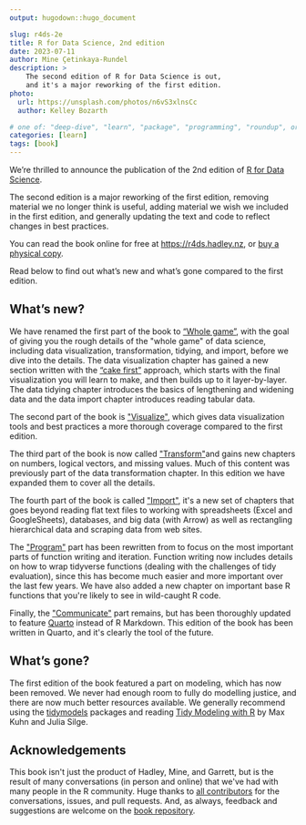 ```yaml
---
output: hugodown::hugo_document

slug: r4ds-2e
title: R for Data Science, 2nd edition
date: 2023-07-11
author: Mine Çetinkaya-Rundel
description: >
    The second edition of R for Data Science is out,
    and it's a major reworking of the first edition.
photo:
  url: https://unsplash.com/photos/n6vS3xlnsCc
  author: Kelley Bozarth

# one of: "deep-dive", "learn", "package", "programming", "roundup", or "other"
categories: [learn] 
tags: [book]
---
```


```{=html}
<!--
TODO:
* [x] Look over / edit the post's title in the yaml
* [x] Edit (or delete) the description; note this appears in the Twitter card
* [x] Pick category and tags (see existing with `hugodown::tidy_show_meta()`)
* [x] Find photo & update yaml metadata
* [x] Create `thumbnail-sq.jpg`; height and width should be equal
* [x] Create `thumbnail-wd.jpg`; width should be >5x height
* [x] `hugodown::use_tidy_thumbnails()`
* [x] Add intro sentence, e.g. the standard tagline for the package
* [ ] `usethis::use_tidy_thanks()`
-->
```
We're thrilled to announce the publication of the 2nd edition of [R for Data Science](https://r4ds.hadley.nz/).

The second edition is a major reworking of the first edition, removing material we no longer think is useful, adding material we wish we included in the first edition, and generally updating the text and code to reflect changes in best practices.

You can read the book online for free at [https://r4ds.hadley.nz](https://r4ds.hadley.nz/){.uri}, or [buy a physical copy](https://www.amazon.com/dp/1492097403?&tag=hadlwick-20).

Read below to find out what's new and what's gone compared to the first edition.

## What's new?

We have renamed the first part of the book to ["Whole game"](https://r4ds.hadley.nz/whole-game.html), with the goal of giving you the rough details of the \"whole game\" of data science, including data visualization, transformation, tidying, and import, before we dive into the details. The data visualization chapter has gained a new section written with the ["cake first"](https://datasciencebox.org/01-design-principles.html) approach, which starts with the final visualization you will learn to make, and then builds up to it layer-by-layer. The data tidying chapter introduces the basics of lengthening and widening data and the data import chapter introduces reading tabular data.

The second part of the book is [\"Visualize\"](https://r4ds.hadley.nz/visualize.html), which gives data visualization tools and best practices a more thorough coverage compared to the first edition.

The third part of the book is now called [\"Transform\"](https://r4ds.hadley.nz/transform.html)and gains new chapters on numbers, logical vectors, and missing values. Much of this content was previously part of the data transformation chapter. In this edition we have expanded them to cover all the details.

The fourth part of the book is called [\"Import\"](https://r4ds.hadley.nz/import.html), it\'s a new set of chapters that goes beyond reading flat text files to working with spreadsheets (Excel and GoogleSheets), databases, and big data (with Arrow) as well as rectangling hierarchical data and scraping data from web sites.

The [\"Program\"](https://r4ds.hadley.nz/program.html) part has been rewritten from to focus on the most important parts of function writing and iteration. Function writing now includes details on how to wrap tidyverse functions (dealing with the challenges of tidy evaluation), since this has become much easier and more important over the last few years. We have also added a new chapter on important base R functions that you\'re likely to see in wild-caught R code.

Finally, the [\"Communicate\"](https://r4ds.hadley.nz/communicate.html) part remains, but has been thoroughly updated to feature [Quarto](https://quarto.org/) instead of R Markdown. This edition of the book has been written in Quarto, and it\'s clearly the tool of the future.

## What's gone?

The first edition of the book featured a part on modeling, which has now been removed. We never had enough room to fully do modelling justice, and there are now much better resources available. We generally recommend using the [tidymodels](https://www.tidymodels.org/) packages and reading [Tidy Modeling with R](https://www.tmwr.org/) by Max Kuhn and Julia Silge.

## Acknowledgements

This book isn\'t just the product of Hadley, Mine, and Garrett, but is the result of many conversations (in person and online) that we\'ve had with many people in the R community. Huge thanks to [all contributors](https://r4ds.hadley.nz/intro.html#acknowledgments) for the conversations, issues, and pull requests. And, as always, feedback and suggestions are welcome on the [book repository](https://github.com/hadley/r4ds/).
